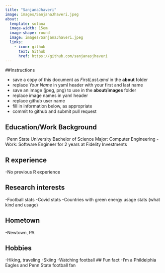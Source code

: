 ```yaml
---
title: "SanjanaJhaveri"
image: images/SanjanaJhaveri.jpeg
about:
  template: solana
  image-width: 15em
  image-shape: round
  image: images/SanjanaJhaveri.jpeg
  links:
    - icon: github
      text: Github
      href: https://github.com/sanjanasjhaveri
---
```


##Instructions

  - save a copy of this document as *FirstLast.qmd* in the **about** folder
  - replace *Your Name* in yaml header with your first and last name
  - save an image (jpeg, png) to use in the **about/images** folder
  - replace image names in yaml header
  - replace github user name
  - fill in information below, as appropriate
  - commit to github and submit pull request

## Education/Work Background
  -Penn State University Bachelor of Science Major: Computer Engineering
  -Work: Software Engineer for 2 years at Fidelity Investments

## R experience
  -No previous R experience


## Research interests
  -Football stats
  -Covid stats 
  -Countries with green energy usage stats (what kind and usage)

## Hometown
  -Newtown, PA


## Hobbies
  -Hiking, traveling
  -Skiing
  -Watching football
## Fun fact
  -I'm a Phildelphia Eagles and Penn State football fan 
